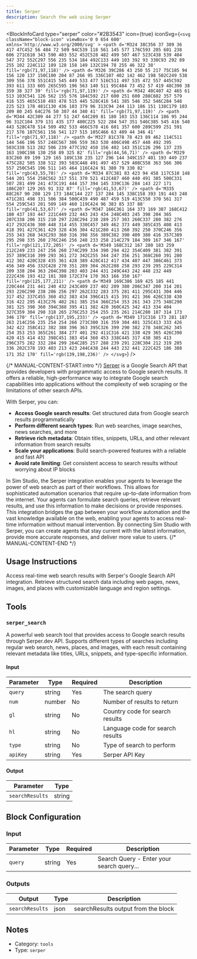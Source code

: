 ```yaml
---
title: Serper
description: Search the web using Serper
---
```



<BlockInfoCard 
  type="serper"
  color="#2B3543"
  icon={true}
  iconSvg={`<svg className="block-icon" viewBox='0 0 654 600' xmlns='http://www.w3.org/2000/svg' >
      <path
        d='M324 38C356 37 389 36 417 47C452 56 484 72 509 94C539 118 561 145 577 176C593 205 601 238 606 271C610 343 590 403 552 452C528 482 499 507 467 523C438 539 404 547 372 552C297 556 235 534 184 492C133 449 103 392 93 330C93 292 89 255 102 224C112 189 128 158 149 132C194 78 255 46 322 38'
        fill='rgb(71,97,118)'
      />
      <path
        d='M326 39C286 43 250 55 217 75C185 94 156 120 137 150C100 204 87 266 95 336C107 402 142 462 198 502C249 538 309 556 378 551C415 545 449 533 477 516C511 497 535 472 557 445C592 393 611 333 605 265C595 196 563 140 511 95C484 73 452 57 419 48C390 38 359 38 327 39'
        fill='rgb(71,97,119)'
      />
      <path
        d='M342 40C407 42 465 61 513 103C541 126 562 155 576 184C592 217 600 251 600 288C602 357 579 416 535 465C510 493 478 515 445 528C416 541 385 546 352 546C284 548 225 523 178 481C130 436 103 379 96 313C94 244 113 186 151 138C179 103 209 80 245 64C276 50 307 44 340 41'
        fill='rgb(71,97,119)'
      />
      <path
        d='M344 42C309 44 277 51 247 64C209 81 180 103 153 136C114 186 95 244 96 312C104 379 131 435 177 480C225 522 284 547 351 546C385 545 416 540 443 528C478 514 509 492 533 466C578 416 601 357 600 289C599 251 591 217 576 187C561 156 541 127 515 105C466 63 409 44 346 41'
        fill='rgb(71,97,118)'
      />
      <path
        d='M327 81C378 78 423 89 462 114C511 144 546 196 557 248C567 306 559 363 530 406C498 457 448 492 395 503C338 513 282 506 239 477C192 450 156 402 143 351C126 296 137 235 163 190C198 130 258 89 325 82'
        fill='rgb(44,56,71)'
      />
      <path
        d='M329 83C260 89 199 129 165 189C138 235 127 296 144 349C157 401 193 449 237 475C282 505 338 512 393 503C448 491 497 457 529 408C558 363 566 306 557 250C545 196 511 145 464 116C424 91 380 79 330 82'
        fill='rgb(43,55,70)'
      />
      <path
        d='M334 87C381 83 423 94 458 117C510 148 544 201 554 258C562 317 551 370 521 412C487 460 440 491 385 500C331 507 281 499 241 473C191 444 157 394 145 339C136 284 143 227 171 186C207 129 265 91 332 87'
        fill='rgb(41,53,67)'
      />
      <path
        d='M335 88C267 90 208 129 173 184C144 227 137 284 145 338C158 393 191 443 240 471C281 498 331 506 384 500C439 490 487 459 519 413C550 370 561 317 554 259C543 201 509 149 460 119C424 96 383 85 337 88'
        fill='rgb(41,53,67)'
      />
      <path
        d='M347 166C361 164 373 169 387 168C412 180 437 193 447 221C449 232 443 243 434 248C403 245 398 204 365 207C338 206 315 210 297 228C294 238 289 257 303 260C337 280 382 276 417 292C436 300 448 314 455 330C457 349 462 373 449 385C435 408 413 418 391 427C361 429 328 436 304 421C280 413 260 392 250 370C246 356 255 343 268 343C293 360 316 398 356 389C382 390 409 380 416 357C389 295 298 335 260 276C246 256 248 233 258 214C279 184 309 167 346 167'
        fill='rgb(121,172,205)'
      />
      <path
        d='M349 168C312 167 280 183 259 212C249 233 247 256 260 274C299 334 390 294 422 354C409 381 382 391 357 389C316 399 293 361 272 342C255 344 247 356 251 368C260 391 280 412 302 420C328 435 361 428 389 428C412 417 434 407 447 386C461 373 456 349 456 332C428 270 351 289 304 262C288 258 293 239 295 229C314 209 338 204 363 204C398 203 403 244 431 249C443 242 448 232 449 222C436 193 412 181 388 172C374 170 363 166 350 167'
        fill='rgb(125,177,211)'
      />
      <path
        d='M349 169C386 169 425 185 441 220C444 231 441 240 432 243C409 237 402 209 380 206C347 200 314 201 293 226C290 238 286 256 297 262C332 283 375 281 411 295C431 304 446 317 452 337C455 360 452 383 434 396C415 415 391 421 366 426C338 430 316 422 295 413C276 402 261 385 254 366C254 353 261 343 275 348C290 381 325 398 360 394C388 395 411 382 420 360C425 342 413 334 404 327C359 304 298 318 265 276C253 254 255 235 261 214C280 187 314 173 346 170'
        fill='rgb(137,195,233)'
      />
      <path
        d='M349 171C316 173 281 187 263 214C256 235 254 254 266 273C300 316 359 304 401 325C413 333 426 342 422 358C412 382 388 396 363 395C326 399 290 382 278 348C262 345 254 353 253 365C261 384 277 401 292 411C316 421 338 429 365 426C390 420 415 414 432 398C451 383 454 360 453 338C445 317 430 305 413 296C375 282 332 284 299 264C285 257 288 239 291 228C304 212 319 205 336 202C378 193 403 213 423 244C438 244 443 232 441 222C425 186 388 171 352 170'
        fill='rgb(139,198,236)'
      />
    </svg>`}
/>

{/* MANUAL-CONTENT-START:intro */}
[Serper](https://www.serper.com/) is a Google Search API that provides developers with programmatic access to Google search results. It offers a reliable, high-performance way to integrate Google search capabilities into applications without the complexity of web scraping or the limitations of other search APIs.

With Serper, you can:

- **Access Google search results**: Get structured data from Google search results programmatically
- **Perform different search types**: Run web searches, image searches, news searches, and more
- **Retrieve rich metadata**: Obtain titles, snippets, URLs, and other relevant information from search results
- **Scale your applications**: Build search-powered features with a reliable and fast API
- **Avoid rate limiting**: Get consistent access to search results without worrying about IP blocks

In Sim Studio, the Serper integration enables your agents to leverage the power of web search as part of their workflows. This allows for sophisticated automation scenarios that require up-to-date information from the internet. Your agents can formulate search queries, retrieve relevant results, and use this information to make decisions or provide responses. This integration bridges the gap between your workflow automation and the vast knowledge available on the web, enabling your agents to access real-time information without manual intervention. By connecting Sim Studio with Serper, you can create agents that stay current with the latest information, provide more accurate responses, and deliver more value to users.
{/* MANUAL-CONTENT-END */}


## Usage Instructions

Access real-time web search results with Serper's Google Search API integration. Retrieve structured search data including web pages, news, images, and places with customizable language and region settings.



## Tools

### `serper_search`

A powerful web search tool that provides access to Google search results through Serper.dev API. Supports different types of searches including regular web search, news, places, and images, with each result containing relevant metadata like titles, URLs, snippets, and type-specific information.

#### Input

| Parameter | Type | Required | Description |
| --------- | ---- | -------- | ----------- |
| `query` | string | Yes | The search query |
| `num` | number | No | Number of results to return |
| `gl` | string | No | Country code for search results |
| `hl` | string | No | Language code for search results |
| `type` | string | No | Type of search to perform |
| `apiKey` | string | Yes | Serper API Key |

#### Output

| Parameter | Type |
| --------- | ---- |
| `searchResults` | string |



## Block Configuration

### Input

| Parameter | Type | Required | Description | 
| --------- | ---- | -------- | ----------- | 
| `query` | string | Yes | Search Query - Enter your search query... |



### Outputs

| Output | Type | Description |
| ------ | ---- | ----------- |
| `searchResults` | json | searchResults output from the block |


## Notes

- Category: `tools`
- Type: `serper`
